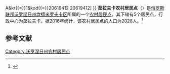 {{Infobox Settlement
| official_name = 茹拉夫卡农村居民点
| native_name = Журавское сельское поселение
| settlement_type = [[农村居民点|农村居民点]]
| subdivision_type = [[国家|国家]]
| subdivision_type1 = [[州_(俄罗斯)|州]]
| subdivision_type2 = [[区_(苏联)|区]]
| subdivision_name = {{RUS}}
| subdivision_name1 = [[沃罗涅日州|沃罗涅日州]]
| subdivision_name2 = [[坎捷米罗夫卡区|坎捷米罗夫卡区]]
| seat_type = 行政中心
| seat = 茹拉夫卡
| population_as_of=2016
| population_footnotes = <ref name=stat />
| population_total = 2028
| coordinates_display = inline,title
| latd =  | latm =  | lats =  | latNS = N
| longd =  | longm =  | longs =  | longEW = E
| timezone = [[莫斯科时间|MSK]]
| utc_offset = +3
| blank_name = [[俄罗斯市政土地区划代码|OKTMO编码]]
| blank_info = [http://classif.spb.ru/classificators/view/tma.php?st{{=}}A&kr{{=}}1&kod{{=}}20619412 20619412]
}}
'''茹拉夫卡农村居民点'''（{{lang-ru|Журавское сельское поселение}}）是[[俄罗斯联邦|俄罗斯联邦]][[沃罗涅日州|沃罗涅日州]][[坎捷米罗夫卡区|坎捷米罗夫卡区]]所属的一个[[农村居民点|农村居民点]]。其下辖有5个居民点，行政中心为茹拉夫卡。据2016年统计，该农村居民点的人口为2028人。<ref name=stat>{{cite web | url = http://www.gks.ru/free_doc/doc_2016/bul_dr/mun_obr2016.rar | title = Численность населения Российской Федерации по муниципальным образованиям на 1 января 2016 года | language = ru | access-date = 2017-01-02 | archive-date = 2019-05-13 | archive-url = https://web.archive.org/web/20190513150350/http://www.gks.ru/free_doc/doc_2016/bul_dr/mun_obr2016.rar | dead-url = no }}</ref>

== 参考文献 ==
{{reflist}}

{{Russia-stub}}

[[Category:沃罗涅日州农村居民点|Category:沃罗涅日州农村居民点]]